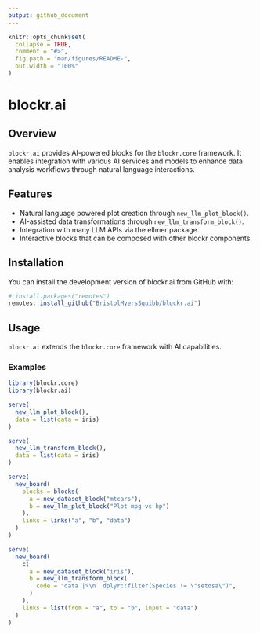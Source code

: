 ```yaml
---
output: github_document
---
```


<!-- README.md is generated from README.Rmd. Please edit that file -->

```r
knitr::opts_chunk$set(
  collapse = TRUE,
  comment = "#>",
  fig.path = "man/figures/README-",
  out.width = "100%"
)
```

# blockr.ai

<!-- badges: start -->
<!-- badges: end -->

## Overview

`blockr.ai` provides AI-powered blocks for the `blockr.core` framework. It enables integration with various AI services and models to enhance data analysis workflows through natural language interactions.

## Features

- Natural language powered plot creation through `new_llm_plot_block()`.
- AI-assisted data transformations through `new_llm_transform_block()`.
- Integration with many LLM APIs via the ellmer package.
- Interactive blocks that can be composed with other blockr components.

## Installation

You can install the development version of blockr.ai from GitHub with:

```r
# install.packages("remotes")
remotes::install_github("BristolMyersSquibb/blockr.ai")
```

## Usage

`blockr.ai` extends the `blockr.core` framework with AI capabilities.

### Examples

```r
library(blockr.core)
library(blockr.ai)

serve(
  new_llm_plot_block(),
  data = list(data = iris)
)

serve(
  new_llm_transform_block(),
  data = list(data = iris)
)

serve(
  new_board(
    blocks = blocks(
      a = new_dataset_block("mtcars"),
      b = new_llm_plot_block("Plot mpg vs hp")
    ),
    links = links("a", "b", "data")
  )
)

serve(
  new_board(
    c(
      a = new_dataset_block("iris"),
      b = new_llm_transform_block(
        code = "data |>\n  dplyr::filter(Species != \"setosa\")",
      )
    ),
    links = list(from = "a", to = "b", input = "data")
  )
)

```
